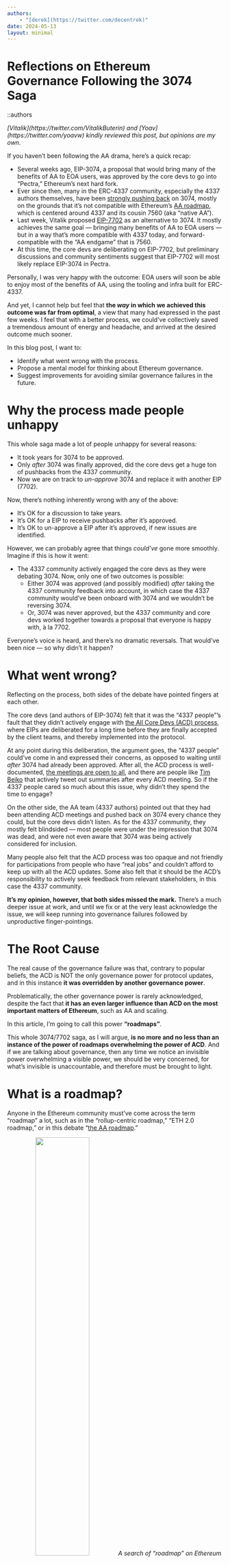 ```yaml
---
authors:
    - "[derek](https://twitter.com/decentrek)"
date: 2024-05-13
layout: minimal
---
```


# Reflections on Ethereum Governance Following the 3074 Saga

::authors

<i>
[Vitalik](https://twitter.com/VitalikButerin) and [Yoav](https://twitter.com/yoavw) kindly reviewed this post, but opinions are my own.
</i>

<br/>

If you haven’t been following the AA drama, here’s a quick recap:

- Several weeks ago, EIP-3074, a proposal that would bring many of the benefits of AA to EOA users, was approved by the core devs to go into “Pectra,” Ethereum’s next hard fork.
- Ever since then, many in the ERC-4337 community, especially the 4337 authors themselves, have been [strongly pushing back](https://docs.zerodev.app/blog/4337-and-3074-disagreements) on 3074, mostly on the grounds that it’s not compatible with Ethereum’s [AA roadmap](https://notes.ethereum.org/@yoav/AA-roadmap-May-2024), which is centered around 4337 and its cousin 7560 (aka “native AA”).
- Last week, Vitalik proposed [EIP-7702](https://github.com/ethereum/EIPs/blob/master/EIPS/eip-7702.md) as an alternative to 3074.  It mostly achieves the same goal — bringing many benefits of AA to EOA users — but in a way that’s more compatible with 4337 today, and forward-compatible with the “AA endgame” that is 7560.
- At this time, the core devs are deliberating on EIP-7702, but preliminary discussions and community sentiments suggest that EIP-7702 will most likely replace EIP-3074 in Pectra.

Personally, I was very happy with the outcome: EOA users will soon be able to enjoy most of the benefits of AA, using the tooling and infra built for ERC-4337.

And yet, I cannot help but feel that **the *way* in which we achieved this outcome was far from optimal**, a view that many had expressed in the past few weeks.  I feel that with a better process, we could’ve collectively saved a tremendous amount of energy and headache, and arrived at the desired outcome much sooner.

In this blog post, I want to:

- Identify what went wrong with the process.
- Propose a mental model for thinking about Ethereum governance.
- Suggest improvements for avoiding similar governance failures in the future.

# Why the process made people unhappy

This whole saga made a lot of people unhappy for several reasons:

- It took years for 3074 to be approved.
- Only *after* 3074 was finally approved, did the core devs get a huge ton of pushbacks from the 4337 community.
- Now we are on track to *un-approve* 3074 and replace it with another EIP (7702).

Now, there’s nothing inherently wrong with any of the above:

- It’s OK for a discussion to take years.
- It’s OK for a EIP to receive pushbacks after it’s approved.
- It’s OK to un-approve a EIP after it’s approved, if new issues are identified.

However, we can probably agree that things *could’ve* gone more smoothly.  Imagine if this is how it went:

- The 4337 community actively engaged the core devs as they were debating 3074.  Now, only one of two outcomes is possible:
    - Either 3074 was approved (and possibly modified) *after* taking the 4337 community feedback into account, in which case the 4337 community would’ve been onboard with 3074 and we wouldn’t be reversing 3074.
    - Or, 3074 was never approved, but the 4337 community and core devs worked together towards a proposal that everyone is happy with, à la 7702.

Everyone’s voice is heard, and there’s no dramatic reversals.  That would’ve been nice — so why didn’t it happen?

# What went wrong?

Reflecting on the process, both sides of the debate have pointed fingers at each other.

The core devs (and authors of EIP-3074) felt that it was the “4337 people”’s fault that they didn’t actively engage with [the All Core Devs (ACD) process](https://github.com/ethereum/pm), where EIPs are deliberated for a long time before they are finally accepted by the client teams, and thereby implemented into the protocol.

At any point during this deliberation, the argument goes, the “4337 people” could’ve come in and expressed their concerns, as opposed to waiting until *after* 3074 had already been approved.  After all, the ACD process is well-documented, [the meetings are open to all](https://github.com/ethereum/pm/issues), and there are people like [Tim Beiko](https://twitter.com/TimBeiko) that actively tweet out summaries after every ACD meeting.  So if the 4337 people cared so much about this issue, why didn’t they spend the time to engage?

On the other side, the AA team (4337 authors) pointed out that they had been attending ACD meetings and pushed back on 3074 every chance they could, but the core devs didn’t listen.  As for the 4337 community, they mostly felt blindsided — most people were under the impression that 3074 was dead, and were not even aware that 3074 was being actively considered for inclusion.

Many people also felt that the ACD process was too opaque and not friendly for participations from people who have “real jobs” and couldn’t afford to keep up with all the ACD updates.  Some also felt that it should be the ACD’s responsibility to actively seek feedback from relevant stakeholders, in this case the 4337 community.

**It’s my opinion, however, that both sides missed the mark.**  There’s a much deeper issue at work, and until we fix or at the very least acknowledge the issue, we will keep running into governance failures followed by unproductive finger-pointings.

# The Root Cause

The real cause of the governance failure was that, contrary to popular beliefs, the ACD is NOT the only governance power for protocol updates, and in this instance **it was overridden by another governance power**.

Problematically, the other governance power is rarely acknowledged, despite the fact that **it has an even larger influence than ACD on the most important matters of Ethereum**, such as AA and scaling.

In this article, I’m going to call this power **“roadmaps”**.

This whole 3074/7702 saga, as I will argue, **is no more and no less than an instance of the power of roadmaps overwhelming the power of ACD**.  And if we are talking about governance, then any time we notice an invisible power overwhelming a visible power, we should be very concerned, for what’s invisible is unaccountable, and therefore must be brought to light.

# What is a roadmap?

Anyone in the Ethereum community must’ve come across the term “roadmap” a lot, such as in the “rollup-centric roadmap,” “ETH 2.0 roadmap,” or in this debate “[the AA roadmap](https://notes.ethereum.org/@yoav/AA-roadmap-May-2024).”

<p align="center">
  <img src="/img/blog_roadmaps.png" width="50%" />
  <em>A search of “roadmap” on Ethereum Magicians</em>
</p>


To illustrate my point, let’s imagine an ACD meeting where the core devs are discussing how to scale Ethereum:

- Core Dev Bob: I support EIP 1234 which proposes that we [speed up block time 10X, increase block size 10X & drop fee 100X](https://twitter.com/elonmusk/status/1393738154889338884).
- Other core devs: …are u out of ur ******* mind?

Let’s think for a second here.  Why did the core devs just shot down what Bob said?  He just proposed a very legit form of scaling.  Solana and many other L1s do it, to great scaling effects.

The reason, of course, is that this imaginary EIP is against Ethereum’s own [“rollup-centric” scaling roadmap](https://ethereum-magicians.org/t/a-rollup-centric-ethereum-roadmap/4698), which says, among other things, that [it's crucial for blockchain decentralization for regular users to be able to run a node](https://vitalik.eth.limo/general/2021/05/23/scaling.html#its-crucial-for-blockchain-decentralization-for-regular-users-to-be-able-to-run-a-node), and therefore the imaginary EIP is out of the question since it would vastly increase the barrier to running a node.

What I wanted to illustrate with this example is that **the core devs, who participate in the ACD process and decide on protocol updates, are guided by a higher force that I’m calling *the roadmaps***.  There’s the scaling roadmap, the AA roadmap, the MEV roadmap, you name it — and collectively they form *the Ethereum roadmap* that the core devs base their decisions off.

# When core devs are misaligned with a roadmap

Since roadmaps are not a formal part of governance, there’s no guarantee that core devs are aligned with them.  In particular, since there’s no formal process for “approving” a roadmap, **not all roadmaps are perceived to have equal legitimacy**.  It’s up to the researchers behind the roadmaps to diligently champion their roadmaps to the core devs and the larger community, in order to gain legitimacy and therefore buy-in from the core devs.

In the case of AA, Vitalik himself has pushed for a 4337-centric AA roadmap on [multiple](https://notes.ethereum.org/@vbuterin/account_abstraction_roadmap) [occasions](https://www.youtube.com/watch?v=iLf8qpOmxQc&t=2461s), but overall it has mostly been the 4337 team, notably Yoav and Dror, who champion the 4337-centric AA roadmap at conferences, online forums, and ACD meetings.

However, despite these efforts, there were strong oppositions from some core devs against the 4337-centric AA roadmap.  They felt that 7560, the native version of 4337 that clients would eventually have to implement, is overly complex and not the only viable candidate for the “AA endgame.”  Eventually the ACD decided to approve 3074 despite the 4337 team’s objections that it would fragment the AA ecosystem by creating an alternative and [less decentralized](https://notes.ethereum.org/@yoav/3074-implications) AA tech stack.

Once 3074 was approved, however, there was a strong reaction from the entire 4337 community, which forced core devs to re-engage in the 3074 debate.  The debate then [became a stalemate](https://docs.zerodev.app/blog/4337-and-3074-disagreements) where neither the 4337 authors nor the 3074 authors could convince one another, until Vitalik came in [at the eleventh hour](https://twitter.com/decentrek/status/1788188707595403554) and proposed EIP-7702 as an alternative to 3074 that is explicitly compatible with the 4337-centric “AA endgame,” and thereby pushing the conflict in favor of the AA roadmap.

# The role of Vitalik

Even though Vitalik carries himself as a researcher, this saga clearly shows that Vitalik brings a qualitatively different governance power to the table than other researchers.  So it begs the question — what role does Vitalik play in Ethereum governance?

Personally, I find it helpful to think of Vitalik as **the CTO of a very, very large company**.

*(For the purpose of this analogy, there’s no CEO at this company, by the way.)*

If you have worked at any technology company with more than, say, 50 people, you know that the CTO cannot possibly be involved in every technical decision.  At a certain scale, technical decisions *necessarily* become decentralized — there’s typically a sub team for each area of the company’s product, and the sub team is mostly free to make their own decisions regarding specific implementation details.

Furthermore, the CTO is also not necessarily the foremost expert in every (or any) subject matter.  There could very well be engineers at a company that are better than the CTO in specific areas.  Therefore, in matters of technical debates, it’s frequently the engineers that make the ultimate decisions.

**The CTO, however, sets the company’s technical vision**.  The execution of the vision is left to the devs.

While this is not a perfect analogy, I think it reasonably captures Vitalik’s role in the ecosystem.  Vitalik isn’t involved in every technical decision — he can’t possibly be.  Nor is he the top expert at every area.  But he has an overwhelming influence on setting the roadmaps for all critical aspects of Ethereum (scaling, AA, Proof-of-Stake…), not just because of his technical expertise, but also because he is the ultimate judge for whether a roadmap is consistent with Ethereum’s vision — *his vision*.

# Every successful product starts with a vision

If my take that Vitalik is the CTO of Ethereum isn’t controversial enough for you, here comes the most controversial part: **we should embrace Vitalik as the CTO**.

It’s my opinion as a startup founder that behind every successful product — and yes Ethereum is a “product” in the sense that it solves real problems for real people — there must be a coherent vision.  And a coherent vision must necessarily be set by a small number of people, such as the founders of a startup, and oftentimes just one founder.

The beauty of Ethereum is that, despite it being such a complex system with so many moving parts, the parts fit beautifully together into a functioning decentralized computer that’s moving billions of dollars worth of value every day.  And the way we got here was *not* through design by committees.  **It is precisely *because of* Vitalik’s active leadership through his vision that we are able to arrive at a coherent and beautiful product that is Ethereum today**.  Ethereum was a brainchild of Vitalik in 2015, and it remains so today.

This is not, of course, to downplay the contributions of other researchers and engineers, who deserve most of the credits for getting Ethereum to where it is today.  However, that’s not incompatible with the fact that Ethereum is a realization of Vitalik’s vision, orders of magnitude more so than anyone else’s.

And truthfully, can you complain?  When you were attracted into the Ethereum ecosystem by its openness, censorship-resistance, and pace of innovation — did you complain that it started with Vitalik’s vision?  Maybe you didn’t because you didn’t think of it that way — but now that you do, do you *really* mind?

# What about decentralization?

But but but, you say, what about decentralization?  If one person has such overwhelming power over Ethereum, how can we claim that it’s decentralized?

To answer this question, we must go back to [this classic article](https://medium.com/@VitalikButerin/the-meaning-of-decentralization-a0c92b76a274) about the meaning of decentralization, written by, cough cough, Vitalik.  The key insight of the article is that there are three types of decentralization:

- Architectural decentralization: how many nodes can be compromised before the system ceases to function?
- Logical decentralization: can the subsystems of the system evolve independently while keeping the system functioning?  Or must they be closely coordinated?
- Political decentralization: how many people or organizations ultimately control this system?

Given these definitions, Ethereum is clearly architecturally decentralized, and it’s probably fair to say that it’s also logically decentralized, given the lack of strong coupling between its various components (e.g. consensus vs execution).

In terms of political decentralization, the good news is that no individual or organization can shut down Ethereum, not even Vitalik.  However, one could argue that Ethereum is not as politically decentralized as one might think, given the prominent role that Vitalik plays in setting its vision and thereby defining its roadmaps.

However, it’s my opinion that **if we want Ethereum to keep innovating, we must embrace Vitalik as the de facto CTO, even if it means sacrificing some political decentralization.**

If Ethereum ever “ossifies” into a mostly immutable blockchain like Bitcoin, then Vitalik could retire.  But before we reach that endgame, it’s critical that there’s an authority that all sides respect, who is trusted to make *judgements* on technical decisions not based on technical merits alone, but also on whether they are consistent with Ethereum’s vision.

Without a figure like Vitalik, only two outcomes are possible, both vividly illustrated by this 3074 saga:

- Ethereum governance could dissolve into endless *gridlocks* where neither side is willing to compromise and no one could make any progress, as seen by how the 3074 debate was at a stalemate until Vitalik came in.
- Or, Ethereum could wound up becoming a *Frankenstein monster of incoherent designs*, as indicated by how close we were to having 3074 and 4337 serving as two parallel AA stacks that are largely incompatible.

# The role of the community

We are very close to having a complete mental model of Ethereum governance, but there’s one glaring omission from our discussion so far — the community.

If Vitalik defines the vision, which are followed by roadmaps defined by researchers, which are in turn implemented by core devs — what role does the community play?  Surely not nothing??

Fortunately, the community actually plays the most important role of all.  The reason is that before there’s even a vision, there are *values*.  We all came together as a community because we rallied around certain values, which ultimately Vitalik’s vision must be consistent with, **or it’d lose the community**.

Perhaps it was your upbringing.  Perhaps it was something that happened in your last job.  But at one point or another, all of us in the Ethereum community decided that it would be *good* for the world to have a decentralized computer that is accessible to all, that cannot be censored, that is [credibly neutral](https://nakamoto.com/credible-neutrality/).  We assert and affirm these values everyday with the work we do on top of Ethereum, and in doing so we provide *[legitimacy](https://vitalik.eth.limo/general/2021/03/23/legitimacy.html)* to the vision, roadmaps, and code produced by Vitalik, researchers, and core devs.

# The VVRC model of Ethereum governance

So here, then, is a complete mental model for Ethereum’s governance, which I’m calling **the values ⇒ vision ⇒ roadmaps ⇒ clients model, or VVRC for short**:

- The **community** rallies around certain **values**.
- **Vitalik** articulates a **vision** consistent with these values.
- **Researchers** come up with **roadmaps** in accordance with the vision.
- **Core devs** implement **clients** based on the roadmaps.



<p align="center">
  <img src="/img/blog_community.webp" width="50%" />
  <em>Poorly drawn by the new GPT-4o.<br/>It refused to draw the word “Vitalik” due to “content policy.”</em>
</p>



Of course, the reality is way messier than any simple model can capture.  For example, core devs in reality are the only people who can “vote” on any decisions, by virtue of implementing the clients.  Vitalik and other researchers only serve an advisory role, and sometimes their input is not accepted by the core devs, which was why 3074 was approved.

That said, I think the VVRC model reasonably captures how Ethereum governance works in the happy case, and it’s up to us to “debug” the process so that it doesn’t fail like it did with 3074.

# How can we improve Ethereum governance

Now that we have a mental model for how Ethereum governance *should* work, here are a few ideas for improving the governance process so that we can avoid the kind of whiplash we experienced with 3074/7702.

- There must be more visibility for EIPs that are actively being considered for inclusion.  The community at large should never be “caught by surprise” that an EIP is accepted, which was the case with 3074.
    - Contrary to what you might expect, the “status” of a EIP on [the EIPs site](https://eips.ethereum.org/EIPS/eip-3074) does not reflect its status in the ACD process.  That’s why it still says 3074 is in “Review” even though the core devs had already voted to approve it, and there was even less indication that it was ever being considered for inclusion in the first place.
    - **Ideally, EF would make it loud and clear on social media when an EIP is about to be accepted, to increase community awareness**.
- Sometimes the core devs can underestimate the impact a particular EIP has for downstream projects & users, which is the case with 3074 and the 4337 community.  Since ACD meetings are limited in time and must coordinate across timezones, understandably there’s an emphasis that only “relevant people” should speak at the meetings.  That said, it *could* make sense to allocate some time, every once in a while, **for community members to comment on the downstream impact of certain EIP proposals**.
    - If researchers feel that their input is not being received by core devs, as was the case with the 4337 team, they could bring community members into the call to strengthen their case.
- Crucially, there must be a mutual recognition between core devs and researchers that they are both governance powers, albeit with different strengths.  The “client power” of core devs is the only power that can actually “vote” by virtue of implementing clients.  The “roadmap power” of researchers typically enjoys more public support thanks to the researchers actively speaking and writing about their roadmaps.
    - When the two powers are at odds, it can be tempting for the core devs to simply override the researchers, such as when the core devs overrode objections from the 4337 team.  However, overriding as such may result in whiplash since the powers are unstable when they are in conflict, as seen from the ensuing drama after 3074 was approved.
    - Similarly, when faced with resistance, it can be tempting for researchers to simply give up engaging with core devs, which IMO is one reason why [the RIP process](https://github.com/ethereum/RIPs) was created and why native AA (7560) is now primarily being pushed as an RIP, not a EIP.  **While there are real benefits to helping L2s experiment with protocol updates that are too controversial for L1, we cannot view RIPs as a substitute to engaging with the EIP governance process**.  Researchers must keep on engaging with core devs until they are fully aligned with the roadmaps.

# Conclusion

The 3074/7702 saga sheds light on how Ethereum governance *really works* — that **besides the explicit governance power that is the EIP/ACD process driven by core devs, there’s also the implicit governance power of roadmaps driven by researchers**.  When these powers become misaligned, we see gridlocks and whiplash, and it could take another power — Vitalik — to tip the balance one way or the other.

We then make the case that **Vitalik represents a distinct power that is the “vision” of Ethereum, which is the basis of legitimacy for any roadmaps**.  We compare Vitalik with the CTO at a large company, and acknowledge that **his role as a pseudo-CTO is necessary for Ethereum to keep up its pace of innovation**, without degenerating into a Frankenstein system of incoherent designs.

Finally, we present a mental model for thinking about Ethereum governance as **VVRC: values (community) ⇒ vision (Vitalik) ⇒ roadmaps (researchers) ⇒ clients (core devs)**.  We then suggest various ways to fix the “bugs” that sometimes cause the process to deviate from this model in practice.

Ethereum governance is “[the machine that builds the machine](https://www.youtube.com/watch?v=f9uveu-c5us)” — to get Ethereum right, we must get governance right.  As such, 3074 provided an invaluable case study for when governance went wrong, and I hope I was able to draw some helpful lessons from it so we can improve Ethereum governance for the future.